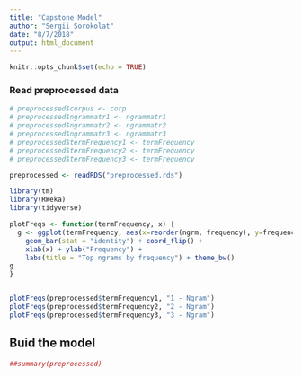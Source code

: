 ```yaml
---
title: "Capstone Model"
author: "Sergii Sorokolat"
date: "8/7/2018"
output: html_document
---
```


```r
knitr::opts_chunk$set(echo = TRUE)
```


### Read preprocessed data

```r

# preprocessed$corpus <- corp 
# preprocessed$ngrammatr1 <- ngrammatr1
# preprocessed$ngrammatr2 <- ngrammatr2
# preprocessed$ngrammatr3 <- ngrammatr3
# preprocessed$termFrequency1 <- termFrequency
# preprocessed$termFrequency2 <- termFrequency
# preprocessed$termFrequency3 <- termFrequency

preprocessed <- readRDS("preprocessed.rds")
```

```r
library(tm)
library(RWeka)
library(tidyverse)
```


```r

plotFreqs <- function(termFrequency, x) {
  g <- ggplot(termFrequency, aes(x=reorder(ngrm, frequency), y=frequency)) +
    geom_bar(stat = "identity") + coord_flip() +
    xlab(x) + ylab("Frequency") +
    labs(title = "Top ngrams by frequency") + theme_bw()
g
}


plotFreqs(preprocessed$termFrequency1, "1 - Ngram")
plotFreqs(preprocessed$termFrequency2, "2 - Ngram")
plotFreqs(preprocessed$termFrequency3, "3 - Ngram")

```


## Buid the model 

```r
##summary(preprocessed)
```



